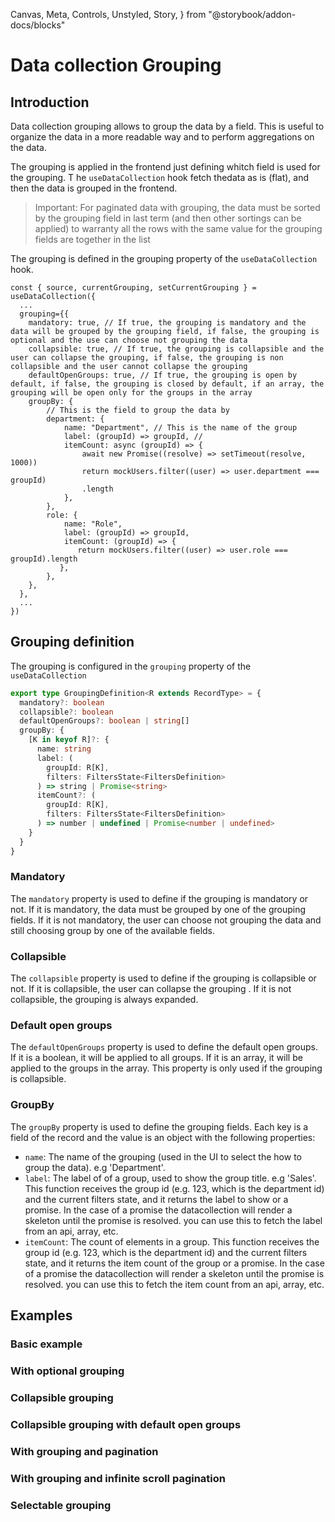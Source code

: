   Canvas,
  Meta,
  Controls,
  Unstyled,
  Story,
} from "@storybook/addon-docs/blocks"


<Meta title="Data collection/Grouping" />

# Data collection Grouping

## Introduction

Data collection grouping allows to group the data by a field. This is useful to
organize the data in a more readable way and to perform aggregations on the
data.

The grouping is applied in the frontend just defining whitch field is used for
the grouping. T he `useDataCollection` hook fetch thedata as is (flat), and then
the data is grouped in the frontend.

> Important: For paginated data with grouping, the data must be sorted by the
> grouping field in last term (and then other sortings can be applied) to
> warranty all the rows with the same value for the grouping fields are together
> in the list

The grouping is defined in the grouping property of the `useDataCollection`
hook.

```tsx
const { source, currentGrouping, setCurrentGrouping } = useDataCollection({
  ...
  grouping={{
    mandatory: true, // If true, the grouping is mandatory and the data will be grouped by the grouping field, if false, the grouping is optional and the use can choose not grouping the data
    collapsible: true, // If true, the grouping is collapsible and the user can collapse the grouping, if false, the grouping is non collapsible and the user cannot collapse the grouping
    defaultOpenGroups: true, // If true, the grouping is open by default, if false, the grouping is closed by default, if an array, the grouping will be open only for the groups in the array
    groupBy: {
        // This is the field to group the data by
        department: {
            name: "Department", // This is the name of the group
            label: (groupId) => groupId, //
            itemCount: async (groupId) => {
                await new Promise((resolve) => setTimeout(resolve, 1000))
                return mockUsers.filter((user) => user.department === groupId)
                .length
            },
        },
        role: {
            name: "Role",
            label: (groupId) => groupId,
            itemCount: (groupId) => {
               return mockUsers.filter((user) => user.role === groupId).length
           },
        },
    },
  },
  ...
})
```

## Grouping definition

The grouping is configured in the `grouping` property of the `useDataCollection`

```ts
export type GroupingDefinition<R extends RecordType> = {
  mandatory?: boolean
  collapsible?: boolean
  defaultOpenGroups?: boolean | string[]
  groupBy: {
    [K in keyof R]?: {
      name: string
      label: (
        groupId: R[K],
        filters: FiltersState<FiltersDefinition>
      ) => string | Promise<string>
      itemCount?: (
        groupId: R[K],
        filters: FiltersState<FiltersDefinition>
      ) => number | undefined | Promise<number | undefined>
    }
  }
}
```

### Mandatory

The `mandatory` property is used to define if the grouping is mandatory or not.
If it is mandatory, the data must be grouped by one of the grouping fields. If
it is not mandatory, the user can choose not grouping the data and still
choosing group by one of the available fields.

### Collapsible

The `collapsible` property is used to define if the grouping is collapsible or
not. If it is collapsible, the user can collapse the grouping . If it is not
collapsible, the grouping is always expanded.

### Default open groups

The `defaultOpenGroups` property is used to define the default open groups. If
it is a boolean, it will be applied to all groups. If it is an array, it will be
applied to the groups in the array. This property is only used if the grouping
is collapsible.

### GroupBy

The `groupBy` property is used to define the grouping fields. Each key is a
field of the record and the value is an object with the following properties:

- `name`: The name of the grouping (used in the UI to select the how to group
  the data). e.g 'Department'.
- `label`: The label of of a group, used to show the group title. e.g 'Sales'.
  This function receives the group id (e.g. 123, which is the department id) and
  the current filters state, and it returns the label to show or a promise. In
  the case of a promise the datacollection will render a skeleton until the
  promise is resolved. you can use this to fetch the label from an api, array,
  etc.
- `itemCount`: The count of elements in a group. This function receives the
  group id (e.g. 123, which is the department id) and the current filters state,
  and it returns the item count of the group or a promise. In the case of a
  promise the datacollection will render a skeleton until the promise is
  resolved. you can use this to fetch the item count from an api, array, etc.

## Examples

### Basic example

<Canvas of={GroupingStories.WithGrouping} />

### With optional grouping

<Canvas of={GroupingStories.WithOptionalGrouping} />

### Collapsible grouping

<Canvas of={GroupingStories.CollapsibleGrouping} />

### Collapsible grouping with default open groups

<Canvas of={GroupingStories.CollapsibleGroupingWithDefaultOpenGroups} />

### With grouping and pagination

<Canvas of={GroupingStories.WithPaginationAndGrouping} />

### With grouping and infinite scroll pagination

<Canvas of={GroupingStories.WithInfiniteScrollPaginationAndGrouping} />

### Selectable grouping

<Canvas of={GroupingStories.SelectableGrouping} />
